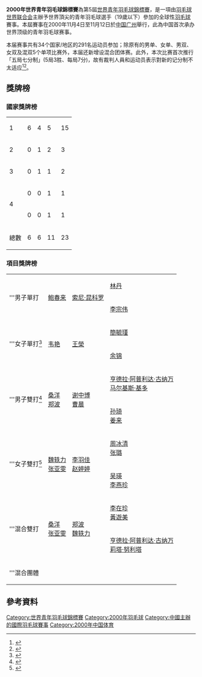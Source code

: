 {{noteTA|G1=Badminton}}
{{infobox badminton event
|name           = 2000年世界青年羽毛球錦標賽
|image          = 
|size           = 
|caption        = 
|dates          = 2000年11月4日－11月12日
|number_edition = 第5屆
|level          = 青年賽（19歲以下）
|prize_money    =
|location       = {{CHN}}[[广州|广州]]
|previous       = 1998年世界青年羽毛球錦標賽
|next           = 2002年世界青年羽毛球錦標賽
}}
'''2000年世界青年羽毛球錦標賽'''為第5屆[[世界青年羽毛球錦標賽|世界青年羽毛球錦標賽]]，是一項由[[羽毛球世界联合会|羽毛球世界联合会]]主辦予世界頂尖的青年羽毛球選手（19歲以下）參加的全球性[[羽毛球|羽毛球]]賽事。本屆賽事在2000年11月4日至11月12日於[[中国|中国]][[广州|广州]]舉行，此為中国首次承办世界顶级的青年羽毛球赛事。

本届赛事共有34个国家/地区的291名运动员参加；除原有的男单、女单、男双、女双及混双5个单项比赛外，本届还新增设混合团体赛。此外，本次比赛首次推行「五局七分制」(5局3胜、每局7分)，故有裁判人員和运动员表示對新的记分制不太适应<ref>{{cite news|title=羽毛球世青赛 中国队欲包圆|url=http://sports.sina.com.cn/others/200011/0692684.shtml|newspaper=体坛周报|date=2000-11-06|accessdate=2011-12-03|archive-date=2016-03-04|archive-url=https://web.archive.org/web/20160304120307/http://sports.sina.com.cn/others/200011/0692684.shtml|dead-url=no}}</ref><ref>{{cite news|title=世界青年羽毛球赛 中国队首次夺团体冠军|url=http://sports.sina.com.cn/o/0692714.shtml|newspaper=新浪体育|date=2000-11-06|accessdate=2011-12-03|archive-date=2016-03-04|archive-url=https://web.archive.org/web/20160304091647/http://sports.sina.com.cn/o/0692714.shtml|dead-url=no}}</ref>。

==獎牌榜==
===國家獎牌榜===
{| {{RankedMedalTable}}
|-
|1 || style=text-align:left| {{bat|CHN}}||6||4||5||15
|-
|2 || style=text-align:left| {{bat|INA}}||0||1||2||3
|-
|3 || style=text-align:left| {{bat|KOR}}||0||1||1||2
|-
|rowspan=2|4 || style=text-align:left|{{bat|TPE}}||0||0||1||1
|-
| style=text-align:left| {{bat|MAS}}||0||0||1||1
|- class="sortbottom"
!colspan=2|總數|| 6 || 6 || 11 || 23
|}

===項目獎牌榜===
{| {{MedalistTable|type=項目}}
|-
|rowspan=2|'''男子單打
|rowspan=2|{{flagicon|CHN}} [[鲍春来|鲍春来]]
|rowspan=2|{{flagicon|INA}} [[索尼·昆科罗|索尼·昆科罗]]
|{{flagicon|CHN}} [[林丹|林丹]]
|-
|{{flagicon|MAS}} [[李宗伟|李宗伟]]
|-
|rowspan=2|'''女子單打<ref>{{cite news|title=羽毛球世青赛男女单打产生十六强|url=http://sports.sina.com.cn/o/0893169.shtml|newspaper=新华网|date=2000-11-08|accessdate=2011-12-03|archive-date=2005-02-11|archive-url=https://web.archive.org/web/20050211155032/http://sports.sina.com.cn/o/0893169.shtml|dead-url=no}}</ref>
|rowspan=2|{{flagicon|CHN}} [[韦艳|韦艳]]
|rowspan=2|{{flagicon|CHN}} [[王榮_(羽毛球運動員)|王榮]]
|{{flagicon|TPE}} [[簡毓瑾|簡毓瑾]]
|-
|{{flagicon|CHN}} [[余锦|余锦]]
|-
|rowspan=2|'''男子雙打<ref>{{cite news|title=中国选手桑洋／郑波夺得世界青年羽毛球赛男双冠军|url=http://www.southcn.com/sports/star6/sangyang/200411180674.htm|newspaper=南方网|accessdate=2011-12-03|archive-date=2005-05-08|archive-url=https://web.archive.org/web/20050508051539/http://www.southcn.com/sports/star6/sangyang/200411180674.htm|dead-url=no}}</ref>
|rowspan=2|{{flagicon|CHN}} [[桑洋|桑洋]]<br /> {{flagicon|CHN}} [[郑波_(羽毛球运动员)|郑波]]
|rowspan=2|{{flagicon|CHN}} [[谢中博|谢中博]] <br /> {{flagicon|CHN}} [[曹晨|曹晨]]
|{{flagicon|INA}} [[亨德拉·阿普利达·古纳万|亨德拉·阿普利达·古纳万]] <br /> {{flagicon|INA}} [[马尔基斯·基多|马尔基斯·基多]]
|-
|{{flagicon|CHN}} [[孙琦|孙琦]]<br /> {{flagicon|CHN}} [[姜来|姜来]]
|-
|rowspan=2|'''女子雙打<ref>{{cite news|title=中国选手张亚雯／魏轶力夺得世界青年羽毛球赛女双冠军|url=http://sports.sina.com.cn/o/1294089.shtml|newspaper=新华网|date=2000-11-12|accessdate=2011-12-03|archive-date=2016-03-04|archive-url=https://web.archive.org/web/20160304100333/http://sports.sina.com.cn/o/1294089.shtml|dead-url=no}}</ref>
|rowspan=2|{{flagicon|CHN}} [[魏轶力|魏轶力]] <br /> {{flagicon|CHN}} [[张亚雯|张亚雯]]
|rowspan=2|{{flagicon|CHN}} [[李羽佳|李羽佳]] <br /> {{flagicon|CHN}} [[赵婷婷|赵婷婷]]
|{{flagicon|CHN}} [[周冰清|周冰清]]<br /> {{flagicon|CHN}} [[张璐_(羽毛球运动员)|张璐]]
|-
|{{flagicon|CHN}} [[吴瑛_(羽毛球运动员)|吴瑛]]<br /> {{flagicon|CHN}} [[李燕珍|李燕珍]]
|-
|rowspan=2|'''混合雙打
|rowspan=2|{{flagicon|CHN}} [[桑洋|桑洋]]<br>{{flagicon|CHN}}  [[张亚雯|张亚雯]]
|rowspan=2|{{flagicon|CHN}} [[郑波_(羽毛球运动员)|郑波]] <br /> {{flagicon|CHN}} [[魏轶力|魏轶力]]
|{{flagicon|KOR}} [[李在珍|李在珍]]<br>{{flagicon|KOR}}  [[黃遊美|黃遊美]]
|-
|{{flagicon|INA}} [[亨德拉·阿普利达·古纳万|亨德拉·阿普利达·古纳万]]<br>{{flagicon|INA}}  [[莉塔·努利塔|莉塔·努利塔]]
|-
|rowspan=2|'''混合團體
|{{bat|CHN}}
|{{bat|KOR}}
|{{bat|INA}}
|}

==參考資料==
{{reflist}}

{{世界青年羽毛球錦標賽}}

[[Category:世界青年羽毛球錦標賽|Category:世界青年羽毛球錦標賽]]
[[Category:2000年羽毛球|Category:2000年羽毛球]]
[[Category:中國主辦的國際羽毛球賽事|Category:中國主辦的國際羽毛球賽事]]
[[Category:2000年中国体育|Category:2000年中国体育]]